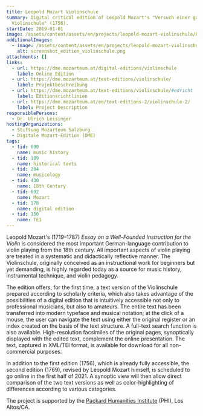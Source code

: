 ```yaml
---
title: Leopold Mozart Violinschule
summary: Digital critical edition of Leopold Mozart's "Versuch einer gründlichen
  Violinschule" (1756).
startDate: 2019-01-01
image: /assets/content/assets/en/projects/leopold-mozart-violinschule/banner_violinschule_2_v2.png
additionalImages:
  - image: /assets/content/assets/en/projects/leopold-mozart-violinschule/additionalImages/screenshot_edition_violinschule.png
    alt: screenshot_edition_violinschule.png
attachments: []
links:
  - url: https://dme.mozarteum.at/digital-editions/violinschule
    label: Online Edition
  - url: https://dme.mozarteum.at/text-editions/violinschule/
    label: Projektbeschreibung
  - url: https://dme.mozarteum.at/text-editions/violinschule/#edricht
    label: Editionsrichtlinien
  - url: https://dme.mozarteum.at/en/text-editions-2/violinschule-2/
    label: Project Description
responsiblePersons:
  - Dr. Ulrich Leisinger
hostingOrganizations:
  - Stiftung Mozarteum Salzburg
  - Digitale Mozart-Edition (DME)
tags:
  - tid: 690
    name: music history
  - tid: 109
    name: historical texts
  - tid: 204
    name: musicology
  - tid: 430
    name: 18th Century
  - tid: 692
    name: Mozart
  - tid: 178
    name: digital edition
  - tid: 150
    name: TEI
---
```

Leopold Mozart's (1719–1787) _Essay on a Well-Founded Instruction for the Violin_ is considered the most important German-language contribution to violin playing from the 18th century. All important aspects of violin playing are treated in a systematic and didactically reflective manner. The Violinschule, originally conceived as an instructional work for beginners but yet demanding, is highly regarded today as a source for music history, instrumental technique, and violin pedagogy.

The edition offers, for the first time, a text version of the Violinschule prepared according to scholarly criteria, which also takes advantage of the possibilities of a digital edition that is intuitively accessible not only to professional musicians, but also to amateurs. The entire text has been transferred into modern typeface and musical notation; at the click of a mouse, the user can navigate the text using either the original register or an index created on the basis of the text structure. A full-text search function is also available. High-resolution facsimiles of the original pages, synoptically displayed with the edited text, complement the online presentation. The text, captured in XML/TEI format, is available for download for all non-commercial purposes.

In addition to the first edition (1756), which is already fully accessible, the second edition (1769), revised by Leopold Mozart himself, is scheduled to go online in the first half of 2021. A synoptic view will then allow direct comparison of the two text versions as well as color-highlighting of differences according to various categories.

The project is supported by the [Packard Humanities Institute](http://packhum.org/) (PHI), Los Altos/CA.
